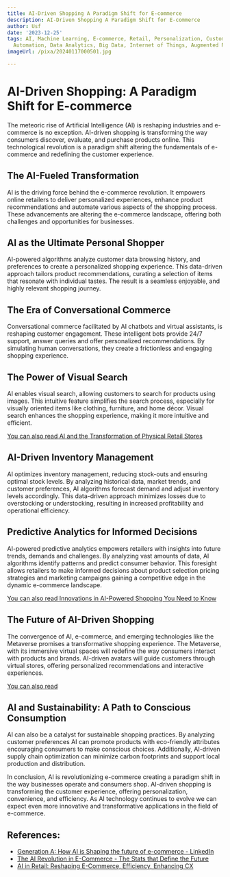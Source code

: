 ```yaml
---
title: AI-Driven Shopping A Paradigm Shift for E-commerce
description: AI-Driven Shopping A Paradigm Shift for E-commerce
author: Usf
date: '2023-12-25'
tags: AI, Machine Learning, E-commerce, Retail, Personalization, Customer Engagement,
  Automation, Data Analytics, Big Data, Internet of Things, Augmented Reality
imageUrl: /pixa/20240117000501.jpg

---
```

# AI-Driven Shopping: A Paradigm Shift  for E-commerce

The  meteoric rise of Artificial Intelligence (AI) is reshaping  industries and e-commerce is no exception. AI-driven shopping is  transforming the way consumers discover, evaluate, and purchase products online. This technological  revolution is a paradigm shift  altering the fundamentals of e-commerce and redefining the customer experience.

## The AI-Fueled Transformation

AI is the driving force behind the e-commerce  revolution. It empowers online retailers to  deliver personalized experiences, enhance product recommendations and automate various aspects of  the shopping process. These advancements are altering the e-commerce landscape, offering both challenges and  opportunities for businesses.

##  AI as the  Ultimate Personal Shopper

AI-powered algorithms analyze customer data browsing history, and preferences to create a personalized shopping  experience. This data-driven approach tailors product recommendations, curating  a selection of  items that resonate  with individual tastes.  The result is a seamless enjoyable, and highly relevant shopping journey.

## The  Era of  Conversational Commerce

Conversational commerce facilitated by AI chatbots and virtual assistants, is reshaping customer engagement. These  intelligent  bots provide 24/7 support, answer queries and offer personalized recommendations. By simulating  human conversations, they create a frictionless and engaging shopping experience.

## The Power of Visual  Search

AI enables visual  search, allowing  customers to search for products using images. This intuitive feature simplifies the search process, especially for  visually oriented items like clothing, furniture, and home décor. Visual search  enhances the shopping experience, making it more intuitive and efficient.

[You can also read AI and the  Transformation of Physical Retail Stores](AI%20and%20the%20Transformation%20of%20Physical%20Retail%20Stores)


## AI-Driven Inventory Management

AI optimizes inventory management, reducing stock-outs and ensuring optimal stock levels. By analyzing historical data, market  trends, and customer preferences, AI algorithms  forecast demand and adjust inventory  levels accordingly. This data-driven  approach minimizes losses due to overstocking or understocking, resulting in increased profitability and operational efficiency.

## Predictive  Analytics for Informed Decisions

AI-powered predictive analytics empowers retailers with insights into future trends,  demands and challenges. By analyzing vast amounts of data, AI  algorithms identify patterns and predict consumer behavior. This foresight allows retailers to make informed decisions about product selection pricing strategies and marketing campaigns gaining  a  competitive edge in the dynamic e-commerce  landscape.

[You can also read Innovations in AI-Powered Shopping You Need to Know](Innovations%20in%20AI-Powered%20Shopping%20You%20Need%20to%20Know)


## The  Future of AI-Driven  Shopping

The convergence of AI, e-commerce, and emerging technologies like the Metaverse promises a transformative shopping  experience. The Metaverse, with its immersive virtual spaces will redefine the way consumers  interact with products and  brands. AI-driven avatars will guide customers through virtual stores, offering personalized recommendations and interactive experiences.

[You can also read ]()


## AI and Sustainability: A Path  to Conscious Consumption

AI can also be a catalyst for sustainable shopping practices. By analyzing customer preferences AI can  promote products with eco-friendly attributes encouraging consumers to make conscious choices. Additionally, AI-driven supply chain optimization can minimize carbon footprints  and support local  production and distribution.

In conclusion, AI  is revolutionizing e-commerce creating a paradigm shift in the way businesses operate and consumers shop. AI-driven shopping is transforming the customer experience, offering personalization, convenience, and efficiency. As AI technology continues  to evolve we can expect even more innovative and transformative applications in the field of  e-commerce.

## References:
- [Generation A: How AI is Shaping the future of e-commerce - LinkedIn](https://www.linkedin.com/pulse/generation-how-ai-shaping-future-e-commerce-david-dawkins-9vmmc)
- [The AI Revolution in E-Commerce - The Stats that Define the Future](https://deep-image.ai/blog/the-ai-revolution-in-e-commerce-the-stats-that-define-the-future/)
- [AI in Retail: Reshaping E-Commerce, Efficiency, Enhancing CX](https://firework.com/blog/harnessing-the-power-of-artificial-intelligence-in-retail-and-e-commerce-the-ultimate-guide/)
